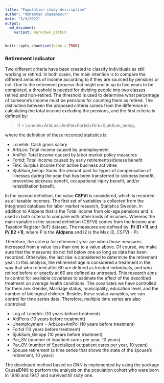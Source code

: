 ---
title: "Population study description"
author: "Mohammad Ghasempour"
date: "5/9/2022"
output: 
  md_document:
    variant: markdown_github
---

```{r setup, include=FALSE}
knitr::opts_chunk$set(echo = TRUE)
```

### Retirement indicator

Two different criteria have been created to classify individuals as still working or retired. In both cases, the main intention is to compare the different amounts of income according to if they are sourced by pensions or not. Due to the retirement process that might end in up to five years to be completed, a threshold is needed for dividing people into two classes retired and non-retired.
The threshold is used to determine what percentage of someone's income must be pensions for counting them as retired.
The distinction between the proposed criteria comes from the difference in calculating the total income excluding the pensions, and the first criteria is defined by: 

> I1 = LoneInk+ArbLos+AmPol+Fortid+FInk+SjukSum_belop, 

where the definition of these recorded statistics is:

- LoneInk: Cash gross salary
- ArbLos: Total income caused by unemployment
- AmPol: Total income caused by labor market policy measures
- Fortid: Total income caused by early retirement/sickness benefit
- Fink: Surplus income from active business activities
- SjukSum_belop: Sums the amount paid for types of compensation of illnesses during the year that has been transferred to sickness benefit, preventive sickness benefit, occupational injury benefit, and/or rehabilitation benefit.

In the second definition, the value **CSFVI** is considered, which is recorded as all taxable incomes.
The first set of variables is collected from the Integrated database for labor market research, Statistics Sweden. In addition to Aldpens that is the Total income from old-age pensions and is used in both criteria to compare with other kinds of incomes. Whereas the main variable in the second definition (CSFVI) comes from the Income and Taxation Register (IoT) dataset.
The measures are defined by: **P/ (I1 +1)** and **P/ (I2 +1)**, where P is the **Aldpens** and I2 is the Max (0, CSFVI - P).

Therefore, the criteria for retirement year are when those measures increased from a value less than one to a value above. Of course, we make sure that the measures do not fall below one so long as data has been recorded. Otherwise, the last rise is considered to determine the retirement year.
In this analysis, the retirement age is considered a treatment in the way that who retired after 60 are defined as treated individuals, and who retired before or exactly at 60 are defined as untreated.
This research aims to control for available covariates to estimate the effect of the described treatment on average health conditions. The covariates we have controlled for them are:
Gender, Marriage status, municipality, education level, and the number of biological children. Besides these scalar variables, we can control for time series data. Therefore, multiple time series are also controlled:

- Log of LoneInk: (10 years before treatment)
- AldPens (10 years before treatment)
- Unemployment = ArbLos+AmPol (10 years before treatment)
- Fortid (10 years before treatment)
- SjukSum_Belopp (10 years before treatment)
- Par_SV (number of Inpatient cares per year, 10 years)
- Par_OV (number of Specialized outpatient cares per year, 10 years)
- Spouse retirement (a time series that shows the state of the spouse's retirement, 10 years)

The developed method based on CNN is implemented by using the package CausalDNN to perform the analysis on the population cohort who were born in 1946 and 1947 and survived till sixty one.

